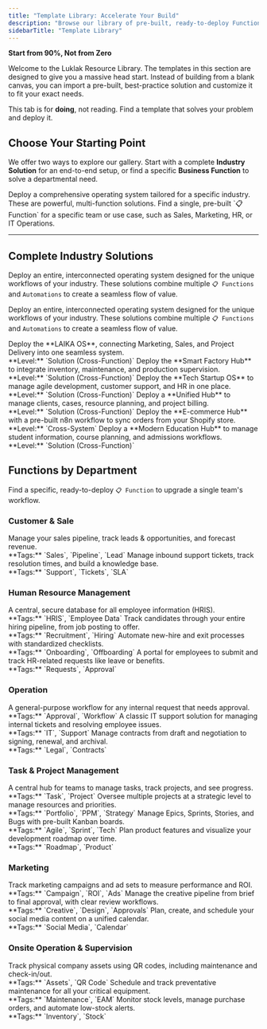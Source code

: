 ```yaml
---
title: "Template Library: Accelerate Your Build"
description: "Browse our library of pre-built, ready-to-deploy Functions, Solutions, and Cross-System integrations. Find a proven template for your industry or use case and implement it in minutes."
sidebarTitle: "Template Library"
---
```


**Start from 90%, Not from Zero**

<Info>
Welcome to the Luklak Resource Library. The templates in this section are designed to give you a massive head start. Instead of building from a blank canvas, you can import a pre-built, best-practice solution and customize it to fit your exact needs.

This tab is for **doing**, not reading. Find a template that solves your problem and deploy it.
</Info>

## **Choose Your Starting Point**

We offer two ways to explore our gallery. Start with a complete **Industry Solution** for an end-to-end setup, or find a specific **Business Function** to solve a departmental need.

<CardGroup cols={2}>
  <Card title="Browse by Industry Solution" icon="building" iconType="duotone" href="#complete-industry-solutions">
    Deploy a comprehensive operating system tailored for a specific industry. These are powerful, multi-function solutions.
  </Card>
  <Card title="Browse by Business Function" icon="puzzle-piece-simple" iconType="duotone" href="#functions-by-department">
    Find a single, pre-built `📋 Function` for a specific team or use case, such as Sales, Marketing, HR, or IT Operations.
  </Card>
</CardGroup>

---

## **Complete Industry Solutions**
<a id="complete-industry-solutions"></a>

Deploy an entire, interconnected operating system designed for the unique workflows of your industry. These solutions combine multiple `📋 Functions` and `Automations` to create a seamless flow of value.

Deploy an entire, interconnected operating system designed for the unique workflows of your industry. These solutions combine multiple `📋 Functions` and `Automations` to create a seamless flow of value.

<CardGroup cols={3}>
  <Card title="For Creative Agencies" icon="swatchbook" iconType="duotone" href="/05-templates/solutions/laika-os-solution">
    Deploy the **LAIKA OS**, connecting Marketing, Sales, and Project Delivery into one seamless system.
    <br/>
    **Level:** `Solution (Cross-Function)`
  </Card>
  <Card title="For Manufacturing" icon="industry" iconType="duotone" href="/05-templates/solutions/smart-factory-os">
    Deploy the **Smart Factory Hub** to integrate inventory, maintenance, and production supervision.
    <br/>
    **Level:** `Solution (Cross-Function)`
  </Card>
  <Card title="For Tech Startups" icon="rocket-launch" iconType="duotone" href="/05-templates/solutions/tech-startup-os">
    Deploy the **Tech Startup OS** to manage agile development, customer support, and HR in one place.
    <br/>
    **Level:** `Solution (Cross-Function)`
  </Card>
  <Card title="For Professional Services" icon="handshake" iconType="duotone" href="/05-templates/solutions/professional-services-hub">
    Deploy a **Unified Hub** to manage clients, cases, resource planning, and project billing.
    <br/>
    **Level:** `Solution (Cross-Function)`
  </Card>
  <Card title="For E-commerce" icon="store" iconType="duotone" href="/05-templates/cross-system/ecommerce-hub-system">
    Deploy the **E-commerce Hub** with a pre-built n8n workflow to sync orders from your Shopify store.
    <br/>
    **Level:** `Cross-System`
  </Card>
  <Card title="For Education" icon="graduation-cap" iconType="duotone" href="/05-templates/solutions/education-hub">
    Deploy a **Modern Education Hub** to manage student information, course planning, and admissions workflows.
    <br/>
    **Level:** `Solution (Cross-Function)`
  </Card>
</CardGroup>

## **Functions by Department**
<a id="functions-by-department"></a>

Find a specific, ready-to-deploy `📋 Function` to upgrade a single team's workflow.

### **<Icon name="users-viewfinder" iconType="duotone" /> Customer & Sale**
<CardGroup cols={2}>
  <Card title="CRM" icon="bullseye-arrow" iconType="duotone" href="/05-templates/functions/sales-crm">
    Manage your sales pipeline, track leads & opportunities, and forecast revenue.
    <br/>**Tags:** `Sales`, `Pipeline`, `Lead`
  </Card>
  <Card title="Customer Service/Helpdesk" icon="headset" iconType="duotone" href="/05-templates/functions/customer-helpdesk">
    Manage inbound support tickets, track resolution times, and build a knowledge base.
    <br/>**Tags:** `Support`, `Tickets`, `SLA`
  </Card>
</CardGroup>

### **<Icon name="user-group-simple" iconType="duotone" /> Human Resource Management**
<CardGroup cols={4}>
  <Card title="HR Information System" icon="address-card" iconType="duotone" href="/05-templates/functions/hris">
    A central, secure database for all employee information (HRIS).
    <br/>**Tags:** `HRIS`, `Employee Data`
  </Card>
  <Card title="Recruitment Management" icon="user-plus" iconType="duotone" href="/05-templates/functions/recruitment">
    Track candidates through your entire hiring pipeline, from job posting to offer.
    <br/>**Tags:** `Recruitment`, `Hiring`
  </Card>
  <Card title="Employee Onboarding/Offboarding" icon="user-check" iconType="duotone" href="/05-templates/functions/onboarding-offboarding">
    Automate new-hire and exit processes with standardized checklists.
    <br/>**Tags:** `Onboarding`, `Offboarding`
  </Card>
  <Card title="HR Request" icon="hand-holding-box" iconType="duotone" href="/05-templates/functions/hr-requests">
    A portal for employees to submit and track HR-related requests like leave or benefits.
    <br/>**Tags:** `Requests`, `Approval`
  </Card>
</CardGroup>

### **<Icon name="server" iconType="duotone" /> Operation**
<CardGroup cols={3}>
  <Card title="Request & Approval" icon="stamp" iconType="duotone" href="/05-templates/functions/request-approval">
    A general-purpose workflow for any internal request that needs approval.
    <br/>**Tags:** `Approval`, `Workflow`
  </Card>
  <Card title="IT Helpdesk" icon="desktop" iconType="duotone" href="/05-templates/functions/it-helpdesk">
    A classic IT support solution for managing internal tickets and resolving employee issues.
    <br/>**Tags:** `IT`, `Support`
  </Card>
  <Card title="Contract & Legal Management" icon="file-signature" iconType="duotone" href="/05-templates/functions/contract-management">
    Manage contracts from draft and negotiation to signing, renewal, and archival.
    <br/>**Tags:** `Legal`, `Contracts`
  </Card>
</CardGroup>

### **<Icon name="users-gear" iconType="duotone" /> Task & Project Management**
<CardGroup cols={4}>
  <Card title="Collaborative Work Management" icon="folder-tree" iconType="duotone" href="/05-templates/functions/collaborative-work">
    A central hub for teams to manage tasks, track projects, and see progress.
    <br/>**Tags:** `Task`, `Project`
  </Card>
  <Card title="Project Portfolio Management" icon="chart-network" iconType="duotone" href="/05-templates/functions/portfolio-management">
    Oversee multiple projects at a strategic level to manage resources and priorities.
    <br/>**Tags:** `Portfolio`, `PPM`, `Strategy`
  </Card>
  <Card title="Agile Scrum Management" icon="columns-3" iconType="duotone" href="/05-templates/functions/agile-scrum">
    Manage Epics, Sprints, Stories, and Bugs with pre-built Kanban boards.
    <br/>**Tags:** `Agile`, `Sprint`, `Tech`
  </Card>
  <Card title="Feature & Roadmap Management" icon="map-signs" iconType="duotone" href="/05-templates/functions/roadmap-management">
    Plan product features and visualize your development roadmap over time.
    <br/>**Tags:** `Roadmap`, `Product`
  </Card>
</CardGroup>

### **<Icon name="megaphone" iconType="duotone" /> Marketing**
<CardGroup cols={3}>
  <Card title="Campaign Management" icon="chart-simple" iconType="duotone" href="/05-templates/functions/campaign-management">
    Track marketing campaigns and ad sets to measure performance and ROI.
    <br/>**Tags:** `Campaign`, `ROI`, `Ads`
  </Card>
  <Card title="Creative & Design Management" icon="swatchbook" iconType="duotone" href="/05-templates/functions/creative-design">
    Manage the creative pipeline from brief to final approval, with clear review workflows.
    <br/>**Tags:** `Creative`, `Design`, `Approvals`
  </Card>
  <Card title="Social Media Planner" icon="calendar-lines-pen" iconType="duotone" href="/05-templates/functions/social-media-planner">
    Plan, create, and schedule your social media content on a unified calendar.
    <br/>**Tags:** `Social Media`, `Calendar`
  </Card>
</CardGroup>

### **<Icon name="hard-hat" iconType="duotone" /> Onsite Operation & Supervision**
<CardGroup cols={3}>
  <Card title="Asset Management" icon="barcode-read" iconType="duotone" href="/05-templates/functions/asset-management">
    Track physical company assets using QR codes, including maintenance and check-in/out.
    <br/>**Tags:** `Assets`, `QR Code`
  </Card>
  <Card title="Equipment Maintenance" icon="screwdriver-wrench" iconType="duotone" href="/05-templates/functions/equipment-maintenance">
    Schedule and track preventative maintenance for all your critical equipment.
    <br/>**Tags:** `Maintenance`, `EAM`
  </Card>
  <Card title="Inventory Tracking" icon="boxes-stacked" iconType="duotone" href="/05-templates/functions/inventory-tracking">
    Monitor stock levels, manage purchase orders, and automate low-stock alerts.
    <br/>**Tags:** `Inventory`, `Stock`
  </Card>
</CardGroup>



